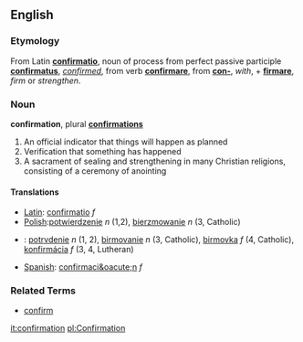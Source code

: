 ==English==

===Etymology===
From Latin '''[[confirmatio]]''', noun of process from perfect passive participle '''[[confirmatus]]''', ''[[confirmed]]'', from verb '''[[confirmare]]''', from '''[[con-]]''', ''with'', + '''[[firmare]]''', ''firm'' or ''strengthen''.

===Noun===
'''confirmation''', plural '''[[confirmations]]'''

# An official indicator that things will happen as planned
# Verification that something has happened
# A sacrament of sealing and strengthening in many Christian religions, consisting of a ceremony of anointing
<!-- a sacrament IS a ceremony--no need for two definitions -->


====Translations====
*[[Latin]]: [[confirmatio]] ''f''
*[[Polish]]:[[potwierdzenie]] ''n'' (1,2), [[bierzmowanie]] ''n'' (3, Catholic)
*{{sk}}: [[potrvdenie]] ''n'' (1, 2), [[birmovanie]] ''n'' (3, Catholic), [[birmovka]] ''f'' (4, Catholic), [[konfirmácia]] ''f'' (3, 4, Lutheran)
*[[Spanish]]: [[confirmaci&oacute;n]] ''f''

===Related Terms===
*[[confirm]]

[[it:confirmation]]
[[pl:Confirmation]]